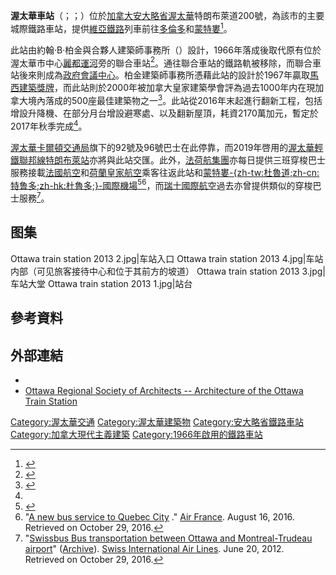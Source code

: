 {{noteTA|G1=地名|G2=Canada}}
{{Infobox station
 | name          = 渥太華車站<br>{{lang|en|Ottawa Station}}<br>{{lang|fr|Gare d'Ottawa}}
 | image         = Ottawa Train Station.JPG
 | image_caption =
 | address       = [[安大略省|安大略省]][[渥太華|渥太華]]<br>特朗布萊道200號
 | country       = [[加拿大|加拿大]]
 | coordinates   = {{coord|45|24|59|N|75|39|06|W|region:CA-ON_type:railwaystation|display=inline,title}}
 | line          = <!-- line information is detailed under "services" -->
 | connections   = [[渥太華卡爾頓交通局|渥太華卡爾頓交通局]]92號及96號巴士<br>[[聯邦線_(渥太華)|聯邦線]][[特朗布萊站|特朗布萊站]]（2018年起）
 | structure     =
 | platform      = 5個[[島式月台|島式月台]]
 | tracks        = 6
 | parking       =
 | bicycle       =
 | baggage_check =
 | opened        = 1966年8月1日
 | architect     = [[John_B._Parkin|John B. Parkin & Associates]]
 | closed        =
 | rebuilt       =
 | electrified   =
 | ADA           = Yes
 | code          = 維亞鐵路編碼：[http://www.viarail.ca/cgi-bin/genericXSLT?xml=OTTW.xml&xsl=en_station.xsl OTTW]<br>IATA編碼：[http://theairdb.com/airport/XDS.html XDS]
 | owned         = [[維亞鐵路|維亞鐵路]]
 | zone          =
 | former        =
 | passengers    =
 | pass_year     =
 | pass_percent  =
 | pass_system   =
 | mpassengers   =
 | services      =
 | map_locator   =
}}
'''渥太華車站'''（{{lang-en|Ottawa Station}}；{{lang-fr|Gare d'Ottawa}}；{{Airport codes|XDS}}）位於[[加拿大|加拿大]][[安大略省|安大略省]][[渥太華|渥太華]]特朗布萊道200號，為該市的主要城際鐵路車站，提供[[維亞鐵路|維亞鐵路]]列車前往[[多倫多|多倫多]]和[[蒙特婁|蒙特婁]]<ref name="historicplaces">{{Cite web|url=https://www.historicplaces.ca/en/rep-reg/place-lieu.aspx?id=15815|title=VIA Rail Station, 200 Tremblay Road, Ottawa, Ontario, Canada|publisher=Canada's Historic Places|accessdate=2019-05-10|archiveurl=https://web.archive.org/web/20171201043948/http://www.historicplaces.ca/en/rep-reg/place-lieu.aspx?id=15815|archivedate=2017-12-01|dead-url=no}}</ref>。

此站由約翰·B·柏金與合夥人建築師事務所（{{lang|en|John B. Parkin & Associates}}）設計，1966年落成後取代原有位於渥太華市中心[[麗都運河|麗都運河]]旁的聯合車站<ref name="Via160929">{{cite web |url=http://www.viarail.ca/en/about-via-rail/media-room/latest-news/213601/29-september-2016-celebrating-50-years-via-rail-ottawa- |title=Celebrating 50 Years: Via Rail Ottawa Station Major Renovation Project and New Departures |publisher=[[維亞鐵路|維亞鐵路]] |accessdate=2017-02-07 |date=2016-09-29 |archive-date=2016-11-04 |archive-url=https://web.archive.org/web/20161104031104/http://www.viarail.ca/en/about-via-rail/media-room/latest-news/213601/29-september-2016-celebrating-50-years-via-rail-ottawa- |dead-url=no }}</ref>。通往聯合車站的鐵路軌被移除，而聯合車站後來則成為[[政府會議中心|政府會議中心]]。柏金建築師事務所憑藉此站的設計於1967年贏取[[加拿大總督獎|馬西建築獎牌]]，而此站則於2000年被加拿大皇家建築學會評為過去1000年内在現加拿大境內落成的500座最佳建築物之一<ref name="RAIC">{{cite news|url=http://www.ty-a.ca/Citizen/top500.htm|title=Cultural consequence|last=Cook|first=Marcia|date=2000-05-11|work=Ottawa Citizen|publisher=Canwest|accessdate=2009-10-11|archiveurl=https://web.archive.org/web/20100530090211/http://www.ty-a.ca/Citizen/top500.htm|archivedate=2010-05-30}}</ref>。此站從2016年末起進行翻新工程，包括增設升降機、在部分月台增設避寒處、以及翻新屋頂，耗資2170萬加元，暫定於2017年秋季完成<ref name="Via160929"/>。

[[渥太華卡爾頓交通局|渥太華卡爾頓交通局]]旗下的92號及96號巴士在此停靠，而2019年啓用的[[渥太華輕鐵|渥太華輕鐵]][[聯邦線_(渥太華)|聯邦線]][[特朗布萊站|特朗布萊站]]亦將與此站交匯。此外，[[法荷航集團|法荷航集團]]亦每日提供三班穿梭巴士服務接載[[法國航空|法國航空]]和[[荷蘭皇家航空|荷蘭皇家航空]]乘客往返此站和[[蒙特利爾皮埃爾·埃利奧特·特魯多國際機場|蒙特婁-{zh-tw:杜魯道;zh-cn:特鲁多;zh-hk:杜魯多;}-國際機場]]<ref>{{cite web |url=http://www.klm.com/travel/ca_en/plan_and_book/ticket_information/travel_by_train_on_a_klm_ticket/index.htm#p2 |title=Bus between Ottawa Railway Station (XDS) and Montreal (YUL) |work=Travel by train on a KLM ticket |publisher=KLM |quote= |accessdate=December 2015 |archive-date=2015-12-06 |archive-url=https://web.archive.org/web/20151206063215/http://www.klm.com/travel/ca_en/plan_and_book/ticket_information/travel_by_train_on_a_klm_ticket/index.htm#p2 |dead-url=no }}</ref><ref name=AFQuebec>"[http://corporate.airfrance.com/en/press/press-releases/article/item/a-new-bus-service-to-quebec-city-1/ A new bus service to Quebec City] {{Wayback|url=http://corporate.airfrance.com/en/press/press-releases/article/item/a-new-bus-service-to-quebec-city-1/ |date=20170220045248 }}." [[Air_France|Air France]]. August 16, 2016. Retrieved on October 29, 2016.</ref>，而[[瑞士國際航空|瑞士國際航空]]過去亦曾提供類似的穿梭巴士服務<ref>"[https://www.webcitation.org/6lbrwC9Sb?url=http://web.archive.org/web/20120620154627/http://www.swiss.com/countries/CA/en/local_content/news/Pages/swissbus_ottawa.aspx Swissbus  Bus transportation between Ottawa and Montreal-Trudeau airport]" ([http://www.webcitation.org/6lbrwC9Sb Archive]). [[瑞士國際航空|Swiss International Air Lines]]. June 20, 2012. Retrieved on October 29, 2016.</ref>。

==图集==
<gallery>
Ottawa train station 2013 2.jpg|车站入口
Ottawa train station 2013 4.jpg|车站内部（可见旅客接待中心和位于其前方的坡道）
Ottawa train station 2013 3.jpg|车站大堂
Ottawa train station 2013 1.jpg|站台
</gallery>

==參考資料==
{{reflist}}

==外部連結==
*{{Commons category-inline|Ottawa Train Station}}
*[https://web.archive.org/web/20110706192640/http://www.orsa.ca/resources/gallery/details.asp?id=18 Ottawa Regional Society of Architects -- Architecture of the Ottawa Train Station]

[[Category:渥太華交通|Category:渥太華交通]]
[[Category:渥太華建築物|Category:渥太華建築物]]
[[Category:安大略省鐵路車站|Category:安大略省鐵路車站]]
[[Category:加拿大現代主義建築|Category:加拿大現代主義建築]]
[[Category:1966年啟用的鐵路車站|Category:1966年啟用的鐵路車站]]